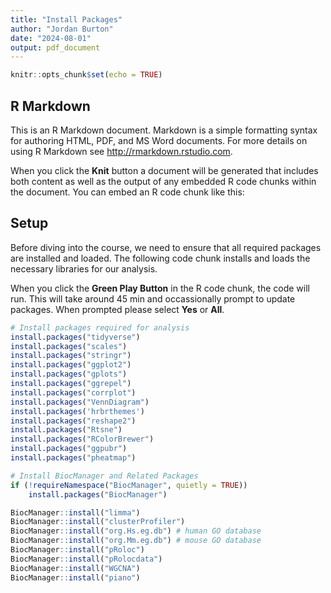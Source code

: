 ```yaml
---
title: "Install Packages"
author: "Jordan Burton"
date: "2024-08-01"
output: pdf_document
---
```


```r
knitr::opts_chunk$set(echo = TRUE)
```

## R Markdown

This is an R Markdown document. Markdown is a simple formatting syntax for authoring HTML, PDF, and MS Word documents. For more details on using R Markdown see <http://rmarkdown.rstudio.com>.

When you click the **Knit** button a document will be generated that includes both content as well as the output of any embedded R code chunks within the document. You can embed an R code chunk like this:

## Setup
Before diving into the course, we need to ensure that all required packages are installed and loaded. The following code chunk installs and loads the necessary libraries for our analysis.

When you click the **Green Play Button** in the R code chunk, the code will run. This will take around 45 min and occassionally prompt to update packages. When prompted please select **Yes** or **All**.

```r
# Install packages required for analysis
install.packages("tidyverse")
install.packages("scales")
install.packages("stringr")
install.packages("ggplot2")
install.packages("gplots")
install.packages("ggrepel")
install.packages("corrplot")
install.packages("VennDiagram")
install.packages('hrbrthemes')
install.packages("reshape2")
install.packages("Rtsne")
install.packages("RColorBrewer")
install.packages("ggpubr")
install.packages("pheatmap")

# Install BiocManager and Related Packages
if (!requireNamespace("BiocManager", quietly = TRUE))
    install.packages("BiocManager")

BiocManager::install("limma")
BiocManager::install("clusterProfiler")
BiocManager::install("org.Hs.eg.db") # human GO database
BiocManager::install("org.Mm.eg.db") # mouse GO database
BiocManager::install("pRoloc")
BiocManager::install("pRolocdata")
BiocManager::install("WGCNA")
BiocManager::install("piano")
```
